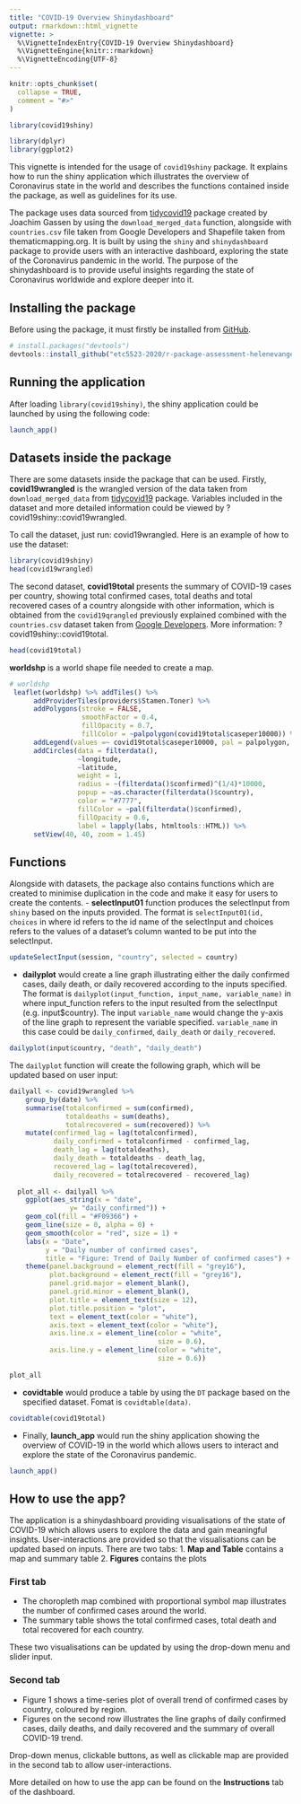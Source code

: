 ```yaml
---
title: "COVID-19 Overview Shinydashboard"
output: rmarkdown::html_vignette
vignette: >
  %\VignetteIndexEntry{COVID-19 Overview Shinydashboard}
  %\VignetteEngine{knitr::rmarkdown}
  %\VignetteEncoding{UTF-8}
---
```


```r
knitr::opts_chunk$set(
  collapse = TRUE,
  comment = "#>"
)
```

```r
library(covid19shiny)
```

```r
library(dplyr)
library(ggplot2)
```


This vignette is intended for the usage of `covid19shiny` package. It explains how to run the shiny application which illustrates the overview of Coronavirus state in the world and describes the functions contained inside the package, as well as guidelines for its use.  

The package uses data sourced from [tidycovid19](https://github.com/joachim-gassen/tidycovid19) package created by Joachim Gassen by using the `download_merged_data` function, alongside with `countries.csv` file taken from Google Developers and Shapefile taken from thematicmapping.org. It is built by using the `shiny` and `shinydashboard` package to provide users with an interactive dashboard, exploring the state of the Coronavirus pandemic in the world. The purpose of the shinydashboard is to provide useful insights regarding the state of Coronavirus worldwide and explore deeper into it.

## Installing the package
Before using the package, it must firstly be installed from [GitHub](https://github.com/etc5523-2020/r-package-assessment-helenevangelinaa).

```r
# install.packages("devtools")
devtools::install_github("etc5523-2020/r-package-assessment-helenevangelinaa")
```

## Running the application

After loading `library(covid19shiny)`, the shiny application could be launched by using the following code:
```r
launch_app()
```

## Datasets inside the package
There are some datasets inside the package that can be used. Firstly, **covid19wrangled** is the wrangled version of the data taken from `download_merged_data` from [tidycovid19](https://github.com/joachim-gassen/tidycovid19) package. Variables included in the dataset and more detailed information could be viewed by ?covid19shiny::covid19wrangled. 

To call the dataset, just run: covid19wrangled. Here is an example of how to use the dataset:
```r
library(covid19shiny)
head(covid19wrangled)
```

The second dataset, **covid19total** presents the summary of COVID-19 cases per country, showing total confirmed cases, total deaths and total recovered cases of a country alongside with other information, which is obtained from the `covid19qrangled` previously explained combined with the `countries.csv` dataset taken from [Google Developers](https://developers.google.com/public-data/docs/canonical/countries_csv). More information: ?covid19shiny::covid19total.
```r
head(covid19total)
```

**worldshp** is a world shape file needed to create a map.
```r
# worldshp
 leaflet(worldshp) %>% addTiles() %>%
      addProviderTiles(providers$Stamen.Toner) %>%
      addPolygons(stroke = FALSE,
                  smoothFactor = 0.4,
                  fillOpacity = 0.7, 
                  fillColor = ~palpolygon(covid19total$caseper10000)) %>%
      addLegend(values =~ covid19total$caseper10000, pal = palpolygon, title = "Cases per 10,000") %>%
      addCircles(data = filterdata(),
                 ~longitude, 
                 ~latitude, 
                 weight = 1,
                 radius = ~(filterdata()$confirmed)^(1/4)*10000,
                 popup = ~as.character(filterdata()$country),
                 color = "#7777",
                 fillColor = ~pal(filterdata()$confirmed), 
                 fillOpacity = 0.6,
                 label = lapply(labs, htmltools::HTML)) %>%
      setView(40, 40, zoom = 1.45)
```

## Functions
Alongside with datasets, the package also contains functions which are created to minimise duplication in the code and make it easy for users to create the contents.
- **selectInput01** function produces the selectInput from `shiny` based on the inputs provided. The format is `selectInput01(id, choices` in where id refers to the id name of the selectInput and choices refers to the values of a dataset's column wanted to be put into the selectInput.
```r
updateSelectInput(session, "country", selected = country)
```

- **dailyplot** would create a line graph illustrating either the daily confirmed cases, daily death, or daily recovered according to the inputs specified. The format is `dailyplot(input_function, input_name, variable_name)` in where input_function refers to the input resulted from the selectInput (e.g. input$country). The input `variable_name` would change the y-axis of the line graph to represent the variable specified. `variable_name` in this case could be `daily_confirmed`, `daily_death` or `daily_recovered`. 
```r
dailyplot(input$country, "death", "daily_death")
```

The `dailyplot` function will create the following graph, which will be updated based on user input:
```r
dailyall <- covid19wrangled %>%
    group_by(date) %>%
    summarise(totalconfirmed = sum(confirmed),
              totaldeaths = sum(deaths),
              totalrecovered = sum(recovered)) %>%
    mutate(confirmed_lag = lag(totalconfirmed),
           daily_confirmed = totalconfirmed - confirmed_lag,
           death_lag = lag(totaldeaths),
           daily_death = totaldeaths - death_lag,
           recovered_lag = lag(totalrecovered),
           daily_recovered = totalrecovered - recovered_lag)
  
  plot_all <- dailyall %>%
    ggplot(aes_string(x = "date",
               y= "daily_confirmed")) +
    geom_col(fill = "#F09366") +
    geom_line(size = 0, alpha = 0) +
    geom_smooth(color = "red", size = 1) +
    labs(x = "Date",
         y = "Daily number of confirmed cases",
         title = "Figure: Trend of Daily Number of confirmed cases") +
    theme(panel.background = element_rect(fill = "grey16"),
          plot.background = element_rect(fill = "grey16"),
          panel.grid.major = element_blank(),
          panel.grid.minor = element_blank(),
          plot.title = element_text(size = 12), 
          plot.title.position = "plot",
          text = element_text(color = "white"),
          axis.text = element_text(color = "white"),
          axis.line.x = element_line(color = "white",
                                     size = 0.6),
          axis.line.y = element_line(color = "white",
                                     size = 0.6))
  
plot_all
```


- **covidtable** would produce a table by using the `DT` package based on the specified dataset. Fomat is `covidtable(data)`.
```r
covidtable(covid19total)
```

- Finally, **launch_app** would run the shiny application showing the overview of COVID-19 in the world which allows users to interact and explore the state of the Coronavirus pandemic.   
```r
launch_app()
```

## How to use the app?
The application is a shinydashboard providing visualisations of the state of COVID-19 which allows users to explore the data and gain meaningful insights. User-interactions are provided so that the visualisations can be updated based on inputs. There are two tabs:
1. **Map and Table** contains a map and summary table
2. **Figures** contains the plots

### First tab
* The choropleth map combined with proportional symbol map illustrates the number of confirmed cases around the world.
* The summary table shows the total confirmed cases, total death and total recovered for each country.

These two visualisations can be updated by using the drop-down menu and slider input.

### Second tab
* Figure 1 shows a time-series plot of overall trend of confirmed cases by country, coloured by region.
* Figures on the second row illustrates the line graphs of daily confirmed cases, daily deaths, and daily recovered and the summary of overall COVID-19 trend. 

Drop-down menus, clickable buttons, as well as clickable map are provided in the second tab to allow user-interactions. 

More detailed on how to use the app can be found on the **Instructions** tab of the dashboard.
